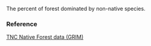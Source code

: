 The percent of forest dominated by non-native species.

### Reference

[TNC Native Forest data (GRIM)](NA)